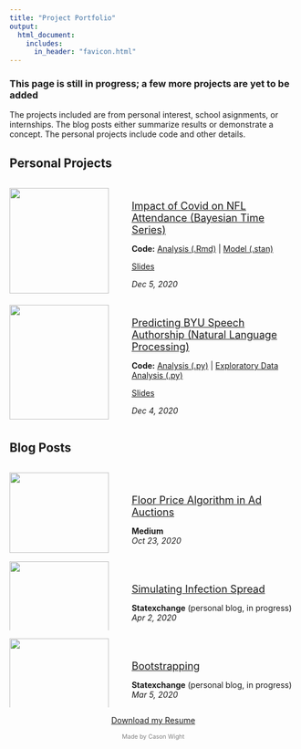 ```yaml
---
title: "Project Portfolio"
output: 
  html_document:
    includes:
      in_header: "favicon.html" 
---
```


### This page is still in progress; a few more projects are yet to be added  

The projects included are from personal interest, school asignments, or internships. The blog posts either summarize results or demonstrate a concept. The personal projects include code and other details.

##  Personal Projects  
:::: {.columns}
::: {.column width="40%"}
![](Portfolio Images/Games_Won.png){width=95%}
:::
::: {.column width="60%"}
<br>
<a href="Stat 651 Project/Project Report.pdf" download><p style="font-size:large; margin-bottom:0">Impact of Covid on NFL Attendance (Bayesian Time Series)</p></a>
<p style="margin-bottom:0">**Code:** <a href="Stat 651 Project/Analysis Code.Rmd" download>Analysis (.Rmd)</a> | <a href="Stat 651 Project/final_stan.stan" download>Model (.stan)</a></p>
<a href="Stat 651 Project/Project Presentation.pdf" download><p style="margin-bottom:0">Slides</p></a>
*Dec 5, 2020*
:::
::::


:::: {.columns}
::: {.column width="40%"}
![](Portfolio Images/general-conference.gif){width=95%}
:::
::: {.column width="60%"}
<br>
<a href="Stat 666 Project/Project Report.pdf" download><p style="font-size:large; margin-bottom:0">Predicting BYU Speech Authorship (Natural Language Processing)</p></a>
<p style="margin-bottom:0">**Code:** <a href="Stat 666 Project/clean_analysis.py" download>Analysis (.py)</a> | <a href="Stat 666 Project/EDA.py" download>Exploratory Data Analysis (.py)</a></p>
<a href="Stat 666 Project/Final Project.pptx" download><p style="margin-bottom:0">Slides</p></a>
*Dec 4, 2020*
:::
::::

##  Blog Posts   

:::: {.columns}
::: {.column width="40%"}
![](Portfolio Images/Bid_Price.png){width=95%}
:::
::: {.column width="60%"}
<br>
<br>
<a href = "https://medium.com/xandr-tech/floor-price-for-first-price-auctions-e6e66c966451"><p style="font-size:large; margin-bottom:0">Floor Price Algorithm in Ad Auctions</p></a>
**Medium**  
*Oct 23, 2020* 
:::
::::

:::: {.columns}
::: {.column width="40%"}
![](Portfolio Images/infection.gif){width=95%}
:::
::: {.column width="60%"}
<br>
<br>
<a href = "https://statexchange.netlify.app/2020/04/02/infection-spread/"><p style="font-size:large; margin-bottom:0">Simulating Infection Spread</p></a>
**Statexchange** (personal blog, in progress)  
*Apr 2, 2020* 
:::
::::

:::: {.columns}
::: {.column width="40%"}
![](Portfolio Images/Bootstrap.png){width=95%}
:::
::: {.column width="60%"}
<br>
<br>
<a href = "https://statexchange.netlify.app/2020/03/05/bootstrapping/"><p style="font-size:large; margin-bottom:0">Bootstrapping</p></a>
**Statexchange** (personal blog, in progress)  
*Mar 5, 2020* 
:::
::::

<link rel="stylesheet" href="https://cdnjs.cloudflare.com/ajax/libs/font-awesome/4.7.0/css/font-awesome.min.css">
  
<p style="text-align: center;">
    <a href="mailto:cason.wight@gmail.com?subject = Feedback&body = Message" class="fa fa-send fa-lg fa-fw"></a>
    <a href="https://www.linkedin.com/in/casonwight/" class="fa fa-linkedin fa-lg fa-fw"></a>
    <a href="https://github.com/casonwight" class="fa fa-github fa-lg fa-fw"></a>
</p>
<a href="Resume 2020.pdf" download><p style="text-align:center">Download my Resume</p></a>

<p style="text-align:center; font-size:75%; color:grey">Made by Cason Wight</p>